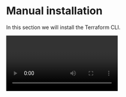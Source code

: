 # Manual installation

<Intro>In this section we will install the Terraform CLI.</Intro>

<Video id="BFZVfwFD9cs"/>

Terraform comes in a number of ways to use it. You have got the ability to use the CLI, you can use the cloud hosted Terraform Cloud and there is the privately managed Terraform Enterprise.
For the purposes of this course we are using the opensource Terraform CLI.

The command line interface to Terraform is the terraform command, which accepts a variety of subcommands such as terraform init or terraform plan.
We refer to the `terraform` command line tool as "Terraform CLI". This terminology is often used to distinguish it from other components you might use in the Terraform product family, such as Terraform Cloud or the various Terraform providers, which are developed and released separately from Terraform CLI.

To use Terraform you will need to install it. HashiCorp distributes Terraform as a binary package. You can also install Terraform using popular package managers for the different operating systems.
For the exercises, we are going to install Terraform manually.

To install Terraform manually, go over to the Terraform <a href="https://developer.hashicorp.com/terraform/downloads?product_intent=terraform" target="_blank">downloads</a> page and find the appropriate package for your system and download it as a zip archive.
From the command line, we can download the package by using either curl or wget.

<CodeGroup>
```shell {{ title: 'wget' }}
wget -O terraform.zip <download url>
```

```shell {{ title: 'curl' }}
curl -L -o terraform.zip <download url>
```
</CodeGroup>

After downloading Terraform, you can unzip the package using `unzip terraform.zip`. 
Terraform runs as a single binary named `terraform`, so any other files in the package can be safely removed and Terraform will still function.

To be able to run terraform from any location, ensure that the terraform binary is available on the <a href="https://en.wikipedia.org/wiki/PATH_(variable)" target="_blank">PATH</a>. 
You can print a colon-separated list of locations in your PATH by executing `echo $PATH`.
Move the Terraform binary to one of the listed locations e.g. `mv terraform /usr/local/bin/`.

<Task id="manual_installation">
  Install the latest version of Terraform for Linux (AMD64) by downloading it from the <a href="https://developer.hashicorp.com/terraform/downloads?product_intent=terraform" target="_blank">downloads</a> page and installing it on the PATH.
</Task>
